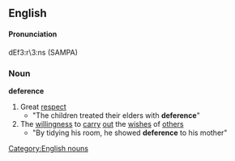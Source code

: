 ==English==
====Pronunciation====
dEf3:r\3:ns (SAMPA)
===Noun===
'''deference'''
#Great [[respect]] 
#*"The children treated their elders with '''deference'''" 
#The [[willingness]] to [[carry]] [[out]] the [[wishes]] of [[others]]
#*"By tidying his room, he showed '''deference''' to his mother"
[[Category:English nouns]]